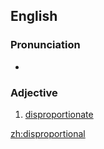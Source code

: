 ==English==

===Pronunciation===
* {{a|UK}} {{IPA|/dɪspɹəˈpɔː(ɹ)ʃənəɫ/}}

===Adjective===
{{en-adj}}

# [[disproportionate]]

[[zh:disproportional]]